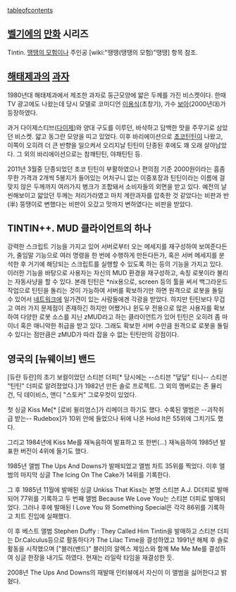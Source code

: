[[tableofcontents]]
== [[벨기에]]의 [[만화]] 시리즈 ==
Tintin. [[땡땡의 모험]]이나 주인공 [wiki:"땡땡(땡땡의 모험)"땡땡] 항목 참조.


== [[해태]]제과의 [[과자]] == 
1980년대 해태제과에서 제조한 과자로 둥근모양에 얇은 두께를 가진 비스켓이다. 한때 TV 광고에도 나왔는데 당시 모델로 코미디언 [[이용식]](초창기), 가수 [[보아]](2000년대)가 등장하였다.

과거 다이제스티브([[다이제]])와 양대 구도를 이루던, 바삭하고 담백한 맛을 주무기로 삼았던 비스켓. 얇고 동그란 모양을 띠고 있었다. 이후 바리에이션으로 [[초코틴틴]]이 나왔고, 이쪽이 오히려 더 큰 반향을 일으켜서 오리지날 틴틴이 단종된 후에도 꽤 오래 살아남았다. 그 외의 바리에이션으로는 참깨틴틴, 야채틴틴 등.

2011년 3월중 단종되었던 초코 틴틴이 부활하였으나 편의점 기준 2000원이라는 흠좀무한 가격과 2개씩 5봉지가 들어있는 어처구니 없는 이중포장과 틴틴이라는 이름에 걸맞지 않은 두께까지 여러가지 병크가 조합돼서 소비자들의 외면을 받고 있다. 예전의 날씬해보이고 얇았던 두께는 저리가라였고 마치 계란과자를 압축한 것 같았다는 비판과 반(半) 뚱땡이로 변했다는 비판이 오갔고 맛까지 변하였다는 비판을 받았다.


== TINTIN++. MUD 클라이언트의 하나 ==

강력한 스크립트 기능을 가지고 있어 서버로부터 오는 메세지를 재구성하여 보여준다든가, 줄임말 기능으로 여러 명령을 한 번에 수행하게 만든다든가, 혹은 서버 메세지를 분석한 후 거기에 해당되는 스크립트를 실행할 수 있도록 하는 등의 기능을 가지고 있다. 이러한 기능을 바탕으로 사용자는 자신의 MUD 환경을 재구성하고, 속칭 로봇이라 불리는 자동사냥을 할 수 있다. 본래 틴틴은 *nix용으로, screen 등의 툴을 써서 백그라운드 작업으로 틴틴을 돌리는 것이 가능하여 서버를 확보하기만 하면 원격으로 로봇을 돌릴 수 있어서 [[네트워크]]에 일가견이 있는 사람들에겐 각광을 받았다. 하지만 틴틴보다 무겁고 여러 가지 문제점이 존재하긴 하지만 어쨌거나 윈도우 전용으로 많은 사용자를 확보하여 다양한 로봇 소스를 지닌 zMUD라고 하는 클라이언트가 있어 틴틴은 오히려 좀 마이너 혹은 매니악한 취급을 받고 있다. 그래도 확보한 서버 수만큼 원격으로 로봇을 돌릴 수 있다는 점만큼은 zMUD가 따라 잡을 수 없는 틴틴만의 강점이다.

== 영국의 [뉴웨이브] 밴드 ==

[듀란 듀란]의 초기 보컬이었던 스티븐 더피[* 당시에는 --스티븐 "덮덮" 티니-- 스티븐 "틴틴" 더피로 알려졌었다.]가 1982년 만든 솔로 프로젝트. 그 외의 멤버로는 존 뮬리건, 딕 데이비스, 앤디 "스토커" 그로우컷이 있었다.

첫 싱글 Kiss Me[* [로비 윌리엄스]가 리메이크 하기도 했다. 수록된 앨범은 --괴작취급 받는-- Rudebox]가 10위 안에 들었으나 뒤에 나온 Hold It은 55위에 그치기도 했다.

그리고 1984년에 Kiss Me를 재녹음하여 발표하고 또 한번(...) 재녹음하여 1985년 발표한 버전이 4위에 들기도 했다.

1985년 앨범 The Ups And Downs가 발매되었고 앨범 차트 35위를 찍었다. 이후 앨범의 마지막 싱글 The Icing On The Cake가 14위를 기록한다.

그 후 1985년 11월에 발매된 싱글 Unkiss That Kiss는 본명 스티븐 A.J. D더피로 발매되어 77위를 기록하고 두 번째 앨범 Because We Love You는 스티븐 더피로 발매되었다. 그러나 후에 발매된 I Love You 와 Something Special은 각각 86위를 기록하고 치트 진입에 실패했다.

이 후 베스트 앨범 Stephen Duffy : They Called Him Tintin을 발매하고 스티븐 더피는 Dr.Calculus등으로 활동하다가 The Lilac Time을 결성하였고 1991년 해체 후 솔로 활동을 시작했으며 ["블러(밴드)" 블러]의 알렉스 제임스와 함께 Me Me Me를 결성하여 싱글 한장을 내기도 하였다. 현재는 라일락 타임을 재결성한 듯. 

2008년 The Ups And Downs의 재발매 인터뷰에서 자신이 이 앨범을 싫어한다고 밝혔다.
